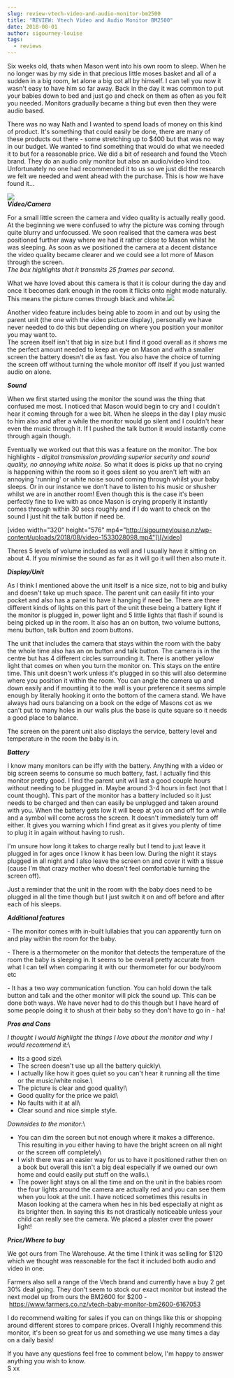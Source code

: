 ```yaml
---
slug: review-vtech-video-and-audio-monitor-bm2500
title: "REVIEW: Vtech Video and Audio Monitor BM2500"
date: 2018-08-01
author: sigourney-louise
tags:
  - reviews
---
```

Six weeks old, thats when Mason went into his own room to sleep. When he no longer was by my side in that precious little moses basket and all of a sudden in a big room, let alone a big cot all by himself. I can tell you now it wasn't easy to have him so far away. Back in the day it was common to put your babies down to bed and just go and check on them as often as you felt you needed. Monitors gradually became a thing but even then they were audio based.

There was no way Nath and I wanted to spend loads of money on this kind of product. It's something that could easily be done, there are many of these products out there - some stretching up to $400 but that was no way in our budget. We wanted to find something that would do what we needed it to but for a reasonable price. We did a bit of research and found the Vtech brand. They do an audio only monitor but also an audio/video kind too.\
Unfortunately no one had recommended it to us so we just did the research we felt we needed and went ahead with the purchase. This is how we have found it...

![](http://sigourneylouise.nz/wp-content/uploads/2018/07/38014721_10156752186323958_3811703008987709440_n.jpg)\
***Video/Camera***

For a small little screen the camera and video quality is actually really good. At the beginning we were confused to why the picture was coming through quite blurry and unfocussed. We soon realised that the camera was best positioned further away where we had it rather close to Mason whilst he was sleeping. As soon as we positioned the camera at a decent distance the video quality became clearer and we could see a lot more of Mason through the screen.\
*The box highlights that it transmits 25 frames per second.*

What we have loved about this camera is that it is colour during the day and once it becomes dark enough in the room it flicks onto night mode naturally. This means the picture comes through black and white.![](http://sigourneylouise.nz/wp-content/uploads/2018/08/38188542_10156755083023958_5594348508250374144_n.jpg)

Another video feature includes being able to zoom in and out by using the parent unit (the one with the video picture display), personally we have never needed to do this but depending on where you position your monitor you may want to.\
The screen itself isn't that big in size but I find it good overall as it shows me the perfect amount needed to keep an eye on Mason and with a smaller screen the battery doesn't die as fast. You also have the choice of turning the screen off without turning the whole monitor off itself if you just wanted audio on alone.

***Sound***

When we first started using the monitor the sound was the thing that confused me most. I noticed that Mason would begin to cry and I couldn't hear it coming through for a wee bit. When he sleeps in the day I play music to him also and after a while the monitor would go silent and I couldn't hear even the music through it. If I pushed the talk button it would instantly come through again though.

Eventually we worked out that this was a feature on the monitor. The box highlights - *digital transmission providing superior security and sound quality, no annoying white noise.* So what it does is picks up that no crying is happening within the room so it goes silent so you aren't left with an annoying 'running' or white noise sound coming through whilst your baby sleeps. Or in our instance we don't have to listen to his music or shusher whilst we are in another room! Even though this is the case it's been perfectly fine to live with as once Mason is crying properly it instantly comes through within 30 secs roughly and if I do want to check on the sound I just hit the talk button if need be.

\[video width="320" height="576" mp4="http://sigourneylouise.nz/wp-content/uploads/2018/08/video-1533028098.mp4"]\[/video]

Theres 5 levels of volume included as well and I usually have it sitting on about 4. If you minimise the sound as far as it will go it will then also mute it.

***Display/Unit***

As I think I mentioned above the unit itself is a nice size, not to big and bulky and doesn't take up much space. The parent unit can easily fit into your pocket and also has a panel to have it hanging if need be. There are three different kinds of lights on this part of the unit these being a battery light if the monitor is plugged in, power light and 5 little lights that flash if sound is being picked up in the room. It also has an on button, two volume buttons, menu button, talk button and zoom buttons.

The unit that includes the camera that stays within the room with the baby the whole time also has an on button and talk button. The camera is in the centre but has 4 different circles surrounding it. There is another yellow light that comes on when you turn the monitor on. This stays on the entire time. This unit doesn't work unless it's plugged in so this will also determine where you position it within the room. You can angle the camera up and down easily and if mounting it to the wall is your preference it seems simple enough by literally hooking it onto the bottom of the camera stand. We have always had ours balancing on a book on the edge of Masons cot as we can't put to many holes in our walls plus the base is quite square so it needs a good place to balance.

The screen on the parent unit also displays the service, battery level and temperature in the room the baby is in.

***Battery***

I know many monitors can be iffy with the battery. Anything with a video or big screen seems to consume so much battery, fast. I actually find this monitor pretty good. I find the parent unit will last a good couple hours without needing to be plugged in. Maybe around 3-4 hours in fact (not that I count though). This part of the monitor has a battery included so it just needs to be charged and then can easily be unplugged and taken around with you. When the battery gets low it will beep at you on and off for a while and a symbol will come across the screen. It doesn't immediately turn off either. It gives you warning which I find great as it gives you plenty of time to plug it in again without having to rush.

I'm unsure how long it takes to charge really but I tend to just leave it plugged in for ages once I know it has been low. During the night it stays plugged in all night and I also leave the screen on and cover it with a tissue (cause I'm that crazy mother who doesn't feel comfortable turning the screen off).

Just a reminder that the unit in the room with the baby does need to be plugged in all the time though but I just switch it on and off before and after each of his sleeps.

***Additional features***

\- The monitor comes with in-built lullabies that you can apparently turn on and play within the room for the baby.

\- There is a thermometer on the monitor that detects the temperature of the room the baby is sleeping in. It seems to be overall pretty accurate from what I can tell when comparing it with our thermometer for our body/room etc

\- It has a two way communication function. You can hold down the talk button and talk and the other monitor will pick the sound up. This can be done both ways. We have never had to do this though but I have heard of some people doing it to shush at their baby so they don't have to go in - ha!

***Pros and Cons***

*I thought I would highlight the things I love about the monitor and why I would recommend it:*\
- Its a good size\
- The screen doesn't use up all the battery quickly\
- I actually like how it goes quiet so you can't hear it running all the time or the music/white noise.\
- The picture is clear and good quality!\
- Good quality for the price we paid\
- No faults with it at all\
- Clear sound and nice simple style.

*Downsides to the monitor:*\
- You can dim the screen but not enough where it makes a difference. This resulting in you either having to have the bright screen on all night or the screen off completely\
- I wish there was an easier way for us to have it positioned rather then on a book but overall this isn't a big deal especially if we owned our own home and could easily put stuff on the walls.\
- The power light stays on all the time and on the unit in the babies room the four lights around the camera are actually red and you can see them when you look at the unit. I have noticed sometimes this results in Mason looking at the camera when hes in his bed especially at night as its brighter then. In saying this its not drastically noticeable unless your child can really see the camera. We placed a plaster over the power light!

***Price/Where to buy***

We got ours from The Warehouse. At the time I think it was selling for $120 which we thought was reasonable for the fact it included both audio and video in one.

Farmers also sell a range of the Vtech brand and currently have a buy 2 get 30% deal going. They don't seem to stock our exact monitor but instead the next model up from ours the BM2600 for $200 - https://www.farmers.co.nz/vtech-baby-monitor-bm2600-6167053

I do recommend waiting for sales if you can on things like this or shopping around different stores to compare prices. Overall I highly recommend this monitor, it's been so great for us and something we use many times a day on a daily basis!

If you have any questions feel free to comment below, I'm happy to answer anything you wish to know.\
S xx